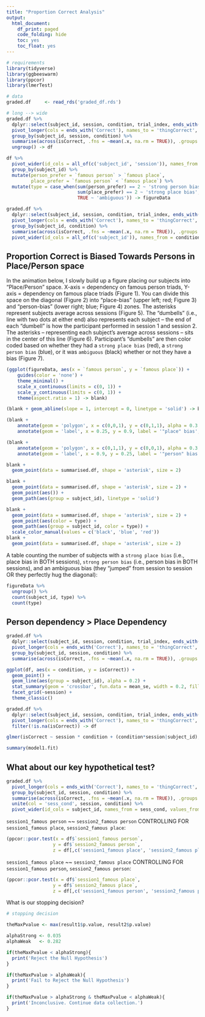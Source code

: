 ```yaml
---
title: "Proportion Correct Analysis"
output:
  html_document:
    df_print: paged
    code_folding: hide
    toc: yes
    toc_float: yes
---
```


```r
# requirements
library(tidyverse)
library(ggbeeswarm)
library(ppcor)
library(lmerTest)

# data
graded.df     <- read_rds('graded_df.rds')
```

```r
# long --> wide
graded.df %>%
  dplyr::select(subject_id, session, condition, trial_index, ends_with('Correct')) %>%
  pivot_longer(cols = ends_with('Correct'), names_to = 'thingCorrect', values_to = 'isCorrect') %>%
  group_by(subject_id, session, condition) %>%
  summarise(across(isCorrect, .fns = ~mean(.x, na.rm = TRUE)), .groups = 'drop') %>%
  ungroup() -> df

df %>%
  pivot_wider(id_cols = all_of(c('subject_id', 'session')), names_from = condition, values_from = isCorrect) %>%
  group_by(subject_id) %>%
  mutate(person_prefer = `famous person` > `famous place`,
         place_prefer = `famous person` < `famous place`) %>%
  mutate(type = case_when(sum(person_prefer) == 2 ~ 'strong person bias',
                          sum(place_prefer) == 2 ~ 'strong place bias',
                          TRUE ~ 'ambiguous')) -> figureData

graded.df %>%
  dplyr::select(subject_id, session, condition, trial_index, ends_with('Correct')) %>%
  pivot_longer(cols = ends_with('Correct'), names_to = 'thingCorrect', values_to = 'isCorrect') %>%
  group_by(subject_id, condition) %>%
  summarise(across(isCorrect, .fns = ~mean(.x, na.rm = TRUE)), .groups = 'drop') %>%
  pivot_wider(id_cols = all_of(c('subject_id')), names_from = condition, values_from = isCorrect) -> summarised.df
```

## Proportion Correct is Biased Towards Persons in Place/Person space

In the animation below, I slowly build up a figure placing our subjects into "Place/Person" space. X-axis = dependency on famous person triads, Y-axis = dependency on famous place triads (Figure 1). You can divide this space on the diagonal (Figure 2) into "place-bias" (upper left; red; Figure 3) and "person-bias" (lower right; blue; Figure 4) zones. The asterisks represent subjects average across sessions (Figure 5). The "dumbells" (i.e., line with two dots at either end) also represents each subject -- the end of each "dumbell" is how the participant performed in session 1 and session 2. The asterisks -- representing each subject's average across sessions -- sits in the center of this line (Figure 6). Participant's "dumbells" are then color coded based on whether they had a `strong place bias` (red), a `strong person bias` (blue), or it was `ambiguous` (black) whether or not they have a bias (Figure 7).


```r
(ggplot(figureData, aes(x = `famous person`, y = `famous place`)) +
    guides(color = 'none') +
    theme_minimal() +
    scale_x_continuous(limits = c(0, 1)) +
    scale_y_continuous(limits = c(0, 1)) +
    theme(aspect.ratio = 1) -> blank)

(blank + geom_abline(slope = 1, intercept = 0, linetype = 'solid') -> blank)

(blank + 
    annotate(geom = 'polygon', x = c(0,0,1), y = c(0,1,1), alpha = 0.3, fill = scales::muted('red')) +
    annotate(geom = 'label', x = 0.25, y = 0.9, label = '"place" bias', color = scales::muted('red')) -> blank)

(blank +
    annotate(geom = 'polygon', x = c(0,1,1), y = c(0,0,1), alpha = 0.3, fill = scales::muted('blue')) +
    annotate(geom = 'label', x = 0.9, y = 0.25, label = '"person" bias', color = scales::muted('blue')) -> blank)

blank + 
  geom_point(data = summarised.df, shape = 'asterisk', size = 2)

blank +
  geom_point(data = summarised.df, shape = 'asterisk', size = 2) +
  geom_point(aes()) + 
  geom_path(aes(group = subject_id), linetype = 'solid')

blank + 
  geom_point(data = summarised.df, shape = 'asterisk', size = 2) +
  geom_point(aes(color = type)) + 
  geom_path(aes(group = subject_id, color = type)) + 
  scale_color_manual(values = c('black', 'blue', 'red'))
blank + 
  geom_point(data = summarised.df, shape = 'asterisk', size = 2)
```

A table counting the number of subjects with a `strong place bias` (i.e., place bias in BOTH sessions), `strong person bias` (i.e., person bias in BOTH sessions), and an ambiguous bias (they "jumped" from session to session OR they perfectly hug the diagonal):  

```r
figureData %>%
  ungroup() %>%
  count(subject_id, type) %>%
  count(type)
```

## Person dependency > Place Dependency

```r
graded.df %>%
  dplyr::select(subject_id, session, condition, trial_index, ends_with('Correct')) %>%
  pivot_longer(cols = ends_with('Correct'), names_to = 'thingCorrect', values_to = 'isCorrect') %>%
  group_by(subject_id, session, condition) %>%
  summarise(across(isCorrect, .fns = ~mean(.x, na.rm = TRUE)), .groups = 'drop') -> df
```

```r
ggplot(df, aes(x = condition, y = isCorrect)) +
  geom_point() +
  geom_line(aes(group = subject_id), alpha = 0.2) +
  stat_summary(geom = 'crossbar', fun.data = mean_se, width = 0.2, fill = 'gray') +
  facet_grid(~session) +
  theme_classic()
```

```r
graded.df %>%
  dplyr::select(subject_id, session, condition, trial_index, ends_with('Correct')) %>%
  pivot_longer(cols = ends_with('Correct'), names_to = 'thingCorrect', values_to = 'isCorrect') %>%
  filter(!is.na(isCorrect)) -> df

glmer(isCorrect ~ session * condition + (condition*session|subject_id), data = df, family = 'binomial') -> model1.fit

summary(model1.fit)
```

## What about our key hypothetical test?

```r
graded.df %>%
  pivot_longer(cols = ends_with('Correct'), names_to = 'thingCorrect', values_to = 'isCorrect') %>%
  group_by(subject_id, session, condition) %>%
  summarise(across(isCorrect, .fns = ~mean(.x, na.rm = TRUE)), .groups = 'drop') %>%
  unite(col = 'sess_cond', session, condition) %>%
  pivot_wider(id_cols = subject_id, names_from = sess_cond, values_from = isCorrect) -> df
```

`session1_famous person` ~~ `session2_famous person` CONTROLLING FOR `session1_famous place`, `session2_famous place`: 

```r
(ppcor::pcor.test(x = df$`session1_famous person`, 
                 y = df$`session2_famous person`, 
                 z = df[,c('session1_famous place', 'session2_famous place')]) -> result1)
```

`session1_famous place` ~~ `session2_famous place` CONTROLLING FOR `session1_famous person`, `session2_famous person`: 

```r
(ppcor::pcor.test(x = df$`session1_famous place`, 
                 y = df$`session2_famous place`, 
                 z = df[,c('session1_famous person', 'session2_famous person')]) -> result2)
```

What is our stopping decision?

```r
# stopping decision

theMaxPvalue <- max(result1$p.value, result2$p.value)

alphaStrong <- 0.035
alphaWeak   <- 0.282

if(theMaxPvalue < alphaStrong){
  print('Reject the Null Hypothesis')
}

if(theMaxPvalue > alphaWeak){
  print('Fail to Reject the Null Hypothesis')
}

if(theMaxPvalue > alphaStrong & theMaxPvalue < alphaWeak){
  print('Inconclusive. Continue data collection.')
}
```

